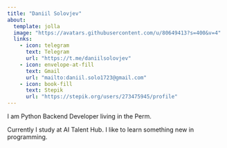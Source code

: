 ```yaml
---
title: "Daniil Solovjev"
about:
  template: jolla
  image: "https://avatars.githubusercontent.com/u/80649413?s=400&v=4"
  links:
    - icon: telegram
      text: Telegram
      url: "https://t.me/daniilsolovjev"
    - icon: envelope-at-fill
      text: Gmail
      url: "mailto:daniil.solo1723@gmail.com"
    - icon: book-fill
      text: Stepik
      url: "https://stepik.org/users/273475945/profile"
---
```


I am Python Backend Developer living in the Perm.

Currently I study at AI Talent Hub. I like to learn something new in programming.
